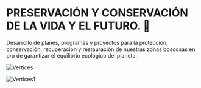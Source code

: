 
<SEO title="PRESERVACIÓN Y CONSERVACIÓN DE LA VIDA Y EL FUTURO."/>





# PRESERVACIÓN Y CONSERVACIÓN DE LA VIDA Y EL FUTURO. 🌳

Desarrollo de planes, programas y proyectos para la protección, conservación, recuperación y restauración de nuestras zonas boscosas en pro de garantizar el equilibrio ecológico del planeta.


![Vertices](/assets/vertice2.png)

![Vertices1](/assets/vertice-2.jpg)


